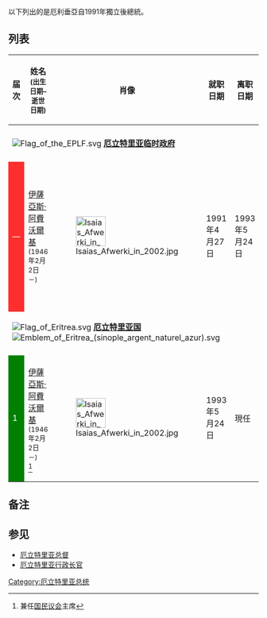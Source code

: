 {{NoteTA |G1=Country |1=zh-cn:阿费沃基;zh-tw:阿費沃爾基}}
{{Infobox official post
|post            = 總統
|body            = <br>厄利垂亞國
|native_name     = ፕረዚደንት ሃገረ ኤርትራ
|insignia        = Flag of the President of Eritrea.svg
|insigniasize    = 125px
|insigniacaption = 總統官方旗幟
|image           =
|imagesize       = 165px
|incumbent       = [[伊薩亞斯·阿費沃爾基|伊薩亞斯·阿費沃爾基]]
|incumbentsince  = 1993年5月24日
|residence       = {{le|阿斯馬拉總統府|Asmara President's Office}}
|termlength      = 
|formation       = 1993年5月24日
|inaugural       = [[伊薩亞斯·阿費沃爾基|伊薩亞斯·阿費沃爾基]] 
|website         = 
}}
以下列出的是厄利垂亞自1991年獨立後總統。

==列表==
{| class="wikitable" style="text-align:center"
|-- 
! 届次
! 姓名<br><small>(出生日期–逝世日期)
! 肖像
! 就职日期
! 离职日期
! 政党
|-- style="background-color: red"
|- valign=top
|colspan=6|[[File:Flag_of_the_EPLF.svg|border]] '''[[厄立特里亚|厄立特里亚]][[临时政府|临时政府]]'''
|- valign=top bgcolor="#ffffec"
|--
! style="background:#FE2E2E; color:white;"| —
| [[伊薩亞斯·阿費沃爾基|伊薩亞斯·阿費沃爾基]]<br><small>(1946年2月2日－) || [[File:Isaias_Afwerki_in_2002.jpg|60px]] || 1991年4月27日|| 1993年5月24日 || [[厄立特里亚人民解放阵线|厄立特里亚人民解放阵线]]
|- valign=top
|colspan=6|[[File:Flag_of_Eritrea.svg|border]] '''[[厄立特里亚国|厄立特里亚国]]''' [[File:Emblem_of_Eritrea_(sinople_argent_naturel_azur).svg|border]]
|- valign=top bgcolor="#ffffec"
|--
! style="background:#008000; color:white"| 1
| [[伊薩亞斯·阿費沃爾基|伊薩亞斯·阿費沃爾基]]<br><small>(1946年2月2日－)<br></small><ref>兼任[[厄立特里亚国民议会|国民议会]]主席</ref> ||[[File:Isaias_Afwerki_in_2002.jpg|60px]] || 1993年5月24日 || 現任 || [[人民民主与正义阵线|人民民主与正义阵线]]
|}

==备注==
<references />
==参见==
*[[厄立特里亚总督|厄立特里亚总督]]
*[[厄立特里亚行政长官|厄立特里亚行政长官]]

{{厄立特里亚总统}}
{{非洲国家元首}}

[[Category:厄立特里亚总统|Category:厄立特里亚总统]]